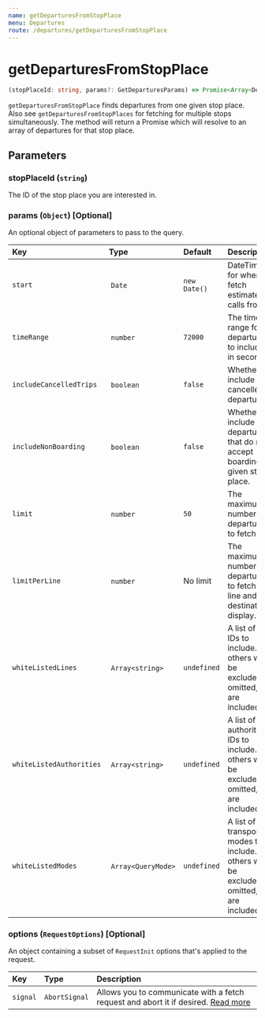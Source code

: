 ```yaml
---
name: getDeparturesFromStopPlace
menu: Departures
route: /departures/getDeparturesFromStopPlace
---
```


# getDeparturesFromStopPlace

```typescript
(stopPlaceId: string, params?: GetDeparturesParams) => Promise<Array<Departure>>
```

`getDeparturesFromStopPlace` finds departures from one given stop place. Also see `getDeparturesFromStopPlaces` for fetching for multiple stops simultaneously.
The method will return a Promise which will resolve to an array of departures for that stop place.

## Parameters

### stopPlaceId (`string`)
The ID of the stop place you are interested in.

### params (`Object`) [Optional]
An optional object of parameters to pass to the query.

| Key                      | Type           | Default      | Description |
|:-------------------------|:---------------|:-------------|:------------|
| `start`                  | `Date`         | `new Date()` | DateTime for when to fetch estimated calls from. |
| `timeRange`              | `number`       | `72000`      | The time range for departures to include in seconds. |
| `includeCancelledTrips`  | `boolean`      | `false`      | Whether to include cancelled departures. |
| `includeNonBoarding`     | `boolean`      | `false`      | Whether to include departures that do not accept boarding at given stop place. |
| `limit`                  | `number`       | `50`         | The maximum number of departures to fetch. |
| `limitPerLine`           | `number`       | No limit     | The maximum number of departures to fetch per line and destination display. |
| `whiteListedLines`       | `Array<string>` | `undefined` | A list of line IDs to include. All others will be excluded. If omitted, all are included. |
| `whiteListedAuthorities` | `Array<string>` | `undefined` | A list of authority IDs to include. All others will be excluded. If omitted, all are included. |
| `whiteListedModes`       | `Array<QueryMode>` | `undefined` | A list of transport modes to include. All others will be excluded. If omitted, all are included. |

### options (`RequestOptions`) [Optional]
An object containing a subset of `RequestInit` options that's applied to the request.

| Key      | Type          | Description |
|:---------|:--------------|:------------|
| `signal` | `AbortSignal` | Allows you to communicate with a fetch request and abort it if desired. [Read more](https://developer.mozilla.org/en-US/docs/Web/API/AbortSignal) |

